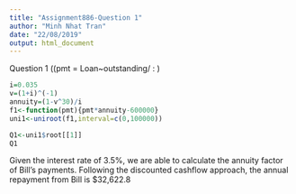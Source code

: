 ```yaml
---
title: "Assignment886-Question 1"
author: "Minh Nhat Tran"
date: "22/08/2019"
output: html_document
---
```


Question 1
(\(pmt = Loan~outstanding/\frac{1-v^n}{i}  \: \)
```r
i=0.035
v=(1+i)^(-1)
annuity=(1-v^30)/i
f1<-function(pmt){pmt*annuity-600000}
uni1<-uniroot(f1,interval=c(0,100000))
```
```r
Q1<-uni1$root[[1]]
Q1
```
Given the interest rate of 3.5%, we are able to calculate the annuity factor of Bill's payments.
Following the discounted cashflow approach, the annual repayment from Bill is $32,622.8

